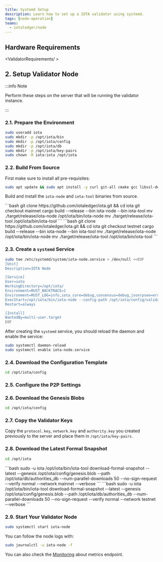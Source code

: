 ```yaml
---
title: Systemd Setup
description: Learn how to set up a IOTA validator using systemd.
tags: [node-operation]
teams:
  - iotaledger/node
---
```



## Hardware Requirements

<ValidatorRequirements/ >

<ValidatorPorts />

<ValidatorGenerateInfo />

## 2. Setup Validator Node

:::info Note

Perform these steps on the server that will be running the validator instance.

:::


### 2.1. Prepare the Environment

```bash
sudo useradd iota
sudo mkdir -p /opt/iota/bin
sudo mkdir -p /opt/iota/config
sudo mkdir -p /opt/iota/db
sudo mkdir -p /opt/iota/key-pairs
sudo chown -R iota:iota /opt/iota
```

### 2.2. Build From Source

First make sure to install all pre-requisites:
```bash
sudo apt update && sudo apt install -y curl git-all cmake gcc libssl-dev pkg-config libclang-dev libpq-dev build-essential
```

Build and install the `iota-node` and `iota-tool` binaries from source.

<Tabs groupId="network" queryString>
    <TabItem label="Mainnet" value="mainnet">
      ```bash
      git clone https://github.com/iotaledger/iota.git && cd iota
      git checkout mainnet
      cargo build --release --bin iota-node --bin iota-tool
      mv ./target/release/iota-node /opt/iota/bin/iota-node
      mv ./target/release/iota-tool /opt/iota/bin/iota-tool
      ```
    </TabItem>
    <TabItem label="Testnet" value="testnet">
      ```bash
      git clone https://github.com/iotaledger/iota.git && cd iota
      git checkout testnet
      cargo build --release --bin iota-node --bin iota-tool
      mv ./target/release/iota-node /opt/iota/bin/iota-node
      mv ./target/release/iota-tool /opt/iota/bin/iota-tool
      ```
    </TabItem>
</Tabs>

### 2.3. Create a `systemd` Service

```bash
sudo tee /etc/systemd/system/iota-node.service > /dev/null <<EOF
[Unit]
Description=IOTA Node

[Service]
User=iota
WorkingDirectory=/opt/iota/
Environment=RUST_BACKTRACE=1
Environment=RUST_LOG=info,iota_core=debug,consensus=debug,jsonrpsee=error
ExecStart=/opt/iota/bin/iota-node --config-path /opt/iota/config/validator.yaml
Restart=always

[Install]
WantedBy=multi-user.target
EOF
```

After creating the `systemd` service, you should reload the daemon and enable the service:

```bash
sudo systemctl daemon-reload
sudo systemctl enable iota-node.service
```

### 2.4. Download the Configuration Template

```bash
cd /opt/iota/config
```

<ValidatorDownloadConfig />

### 2.5. Configure the P2P Settings

<ValidatorP2P />

### 2.6. Download the Genesis Blobs

```bash
cd /opt/iota/config
```

<GenesisBlobLocation />

### 2.7. Copy the Validator Keys

Copy the `protocol.key`, `network.key` and `authority.key` you created previously to the server and place them in `/opt/iota/key-pairs`.

### 2.8. Download the Latest Formal Snapshot

```bash
cd /opt/iota
```

<Tabs groupId="network" queryString>
    <TabItem label="Mainnet" value="mainnet">
      ```bash
      sudo -u iota /opt/iota/bin/iota-tool download-formal-snapshot --latest --genesis /opt/iota/config/genesis.blob --path /opt/iota/db/authorities_db --num-parallel-downloads 50 --no-sign-request --verify normal --network mainnet --verbose
      ```
    </TabItem>
    <TabItem label="Testnet" value="testnet">
      ```bash
      sudo -u iota /opt/iota/bin/iota-tool download-formal-snapshot --latest --genesis /opt/iota/config/genesis.blob --path /opt/iota/db/authorities_db --num-parallel-downloads 50 --no-sign-request --verify normal --network testnet --verbose
      ```
    </TabItem>
</Tabs>

### 2.9. Start Your Validator Node

```bash
sudo systemctl start iota-node
```

You can follow the node logs with:
```bash
sudo journalctl -u iota-node -f
```

<ValidatorJoinMonitor />

You can also check the [Monitoring](./monitoring.mdx) about metrics endpoint.

<ValidatorSetupSSFN />